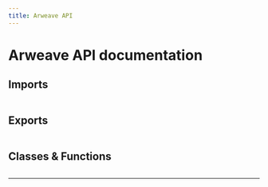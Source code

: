 ```yaml
---
title: Arweave API
---
```



# Arweave API documentation

## Imports

```

```

## Exports

```

```

## Classes & Functions

```

```

---

<Authors path="apps/docs/pages/api-docs/arweave.mdx" />
